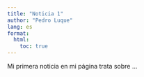 ```yaml
---
title: "Noticia 1"
author: "Pedro Luque"
lang: es
format:
  html:
    toc: true 
---
```


Mi primera noticia en mi página trata sobre ...
        
